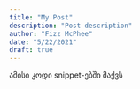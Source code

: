 ```yaml
---
title: "My Post"
description: "Post description"
author: "Fizz McPhee"
date: "5/22/2021"
draft: true
---
```







ამისი კოდი snippet-ებში მაქვს




